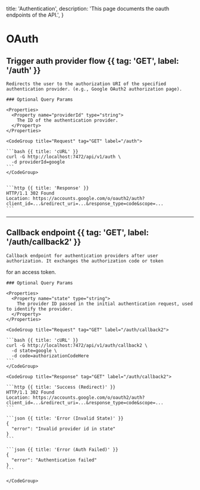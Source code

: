   title: 'Authentication',
  description:
    'This page documents the oauth endpoints of the API.',
}

# OAuth

## Trigger auth provider flow {{ tag: 'GET', label: '/auth' }}

<Row>
  <Col>

    Redirects the user to the authorization URI of the specified authentication provider. (e.g., Google OAuth2 authorization page).

    ### Optional Query Params

    <Properties>
      <Property name="providerId" type="string">
        The ID of the authentication provider.
      </Property>
    </Properties>

  </Col>

  <Col sticky>

    <CodeGroup title="Request" tag="GET" label="/auth">

    ```bash {{ title: 'cURL' }}
    curl -G http://localhost:7472/api/v1/auth \
      -d providerId=google 
    ```
    </CodeGroup>

    
    ```http {{ title: 'Response' }}
    HTTP/1.1 302 Found
    Location: https://accounts.google.com/o/oauth2/auth?client_id=...&redirect_uri=...&response_type=code&scope=...
    ```

  </Col>
</Row>

---

## Callback endpoint {{ tag: 'GET', label: '/auth/callback2' }}

<Row>
  <Col>

    Callback endpoint for authentication providers after user authorization. It exchanges the authorization code or token
  for an access token.

    ### Optional Query Params

    <Properties>
      <Property name="state" type="string">
        The provider ID passed in the initial authentication request, used to identify the provider.
      </Property>
    </Properties>

  </Col>

  <Col sticky>

    <CodeGroup title="Request" tag="GET" label="/auth/callback2">

    ```bash {{ title: 'cURL' }}
    curl -G http://localhost:7472/api/v1/auth/callback2 \
      -d state=google \
      -d code=authorizationCodeHere
    ```
    </CodeGroup>

    <CodeGroup title="Response" tag="GET" label="/auth/callback2">

    ```http {{ title: 'Success (Redirect)' }}
    HTTP/1.1 302 Found
    Location: https://accounts.google.com/o/oauth2/auth?client_id=...&redirect_uri=...&response_type=code&scope=...
    ```

    ```json {{ title: 'Error (Invalid State)' }}
    {
      "error": "Invalid provider id in state"
    }
    ```

    ```json {{ title: 'Error (Auth Failed)' }}
    {
      "error": "Authentication failed"
    }
    ```

    </CodeGroup>
  </Col>
</Row>
